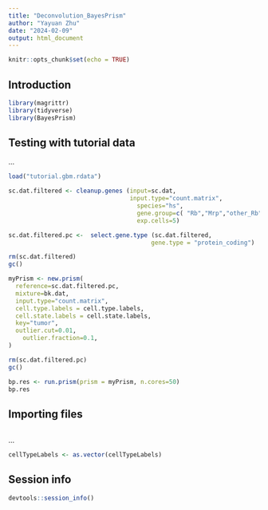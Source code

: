 ```yaml
---
title: "Deconvolution_BayesPrism"
author: "Yayuan Zhu"
date: "2024-02-09"
output: html_document
---
```


```r
knitr::opts_chunk$set(echo = TRUE)
```

## Introduction

```r
library(magrittr)
library(tidyverse)
library(BayesPrism)
```

## Testing with tutorial data

...

```r
load("tutorial.gbm.rdata")
```

```r
sc.dat.filtered <- cleanup.genes (input=sc.dat,
                                  input.type="count.matrix",
                                    species="hs", 
                                    gene.group=c( "Rb","Mrp","other_Rb","chrM","MALAT1","chrX","chrY") ,
                                    exp.cells=5)

sc.dat.filtered.pc <-  select.gene.type (sc.dat.filtered,
                                        gene.type = "protein_coding")

rm(sc.dat.filtered)
gc()

myPrism <- new.prism(
  reference=sc.dat.filtered.pc, 
  mixture=bk.dat,
  input.type="count.matrix", 
  cell.type.labels = cell.type.labels, 
  cell.state.labels = cell.state.labels,
  key="tumor",
  outlier.cut=0.01,
    outlier.fraction=0.1,
)

rm(sc.dat.filtered.pc)
gc()

bp.res <- run.prism(prism = myPrism, n.cores=50)
bp.res


```

## Importing files

```r

```

...

```r
cellTypeLabels <- as.vector(cellTypeLabels)
```

## Session info

```r
devtools::session_info()
```
